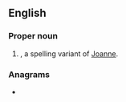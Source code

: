 {{also|Joann|Jo-Ann}}
==English==

===Proper noun===
{{en-proper noun}}

# {{given name|female|from=Hebrew}}, a spelling variant of [[Joanne]].

===Anagrams===
* {{anagrams|en|Jonna}}